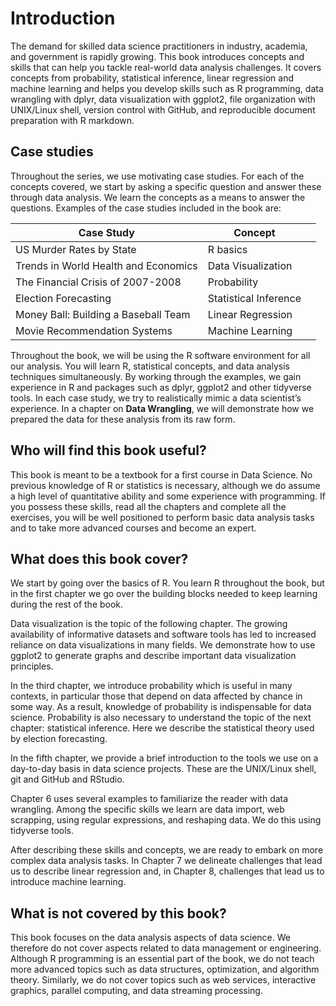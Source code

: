 # Introduction 

The demand for skilled data science practitioners in industry, academia, and government is rapidly growing. This book introduces concepts and skills that can help you tackle real-world data analysis challenges. It covers concepts from probability, statistical inference, linear regression and machine learning and helps you develop skills such as R programming, data wrangling with dplyr, data visualization with ggplot2, file organization with UNIX/Linux shell, version control with GitHub, and reproducible document preparation with R markdown. 

## Case studies 
Throughout the series, we use motivating case studies. For each of the concepts covered, we start by asking a specific question and answer these through data analysis. We learn the concepts as a means to answer the questions. Examples of the case studies included in the book are:

| Case Study | Concept | 
| ---- | ---| --- |
| US Murder Rates by State |  R basics |
| Trends in World Health and Economics | Data Visualization | 
| The Financial Crisis of 2007-2008 | Probability |
| Election Forecasting | Statistical Inference |  
| Money Ball: Building a Baseball Team | Linear Regression |
| Movie Recommendation Systems | Machine Learning | 

Throughout the book, we will be using the R software environment for all our analysis. You will learn R, statistical concepts, and data analysis techniques simultaneously. By working through the examples, we gain experience in R and packages such as dplyr, ggplot2 and other tidyverse tools. In each case study, we try to realistically mimic a data scientist’s experience. In a chapter on **Data Wrangling**, we will demonstrate how we prepared the data for these analysis from its raw form.

## Who will find this book useful? 

This book is meant to be a textbook for a first course in Data Science. No previous knowledge of R or statistics is necessary, although we do assume a high level of quantitative ability and some experience with programming. 
If you possess these skills, read all the chapters and complete all the exercises, you will be well positioned to perform basic data analysis tasks and to take more advanced courses and become an expert.

## What does this book cover? 

We start by going over the basics of R. You learn R throughout the book, but in the first chapter we go over the building blocks needed to keep learning during the rest of the book. 

Data visualization is the topic of the following chapter. The growing availability of informative datasets and software tools has led to increased reliance on data visualizations in many fields. We demonstrate how to use ggplot2 to generate graphs and describe important data visualization principles.

In the third chapter, we introduce probability which is useful in many contexts, in particular those that depend on data affected by chance in some way. As a result, knowledge of probability is indispensable for data science. Probability is also necessary to understand the topic of the next chapter: statistical inference. Here we describe the statistical theory used by election forecasting. 

In the fifth chapter, we provide a brief introduction to the tools we use on a day-to-day basis in data science projects. These are the UNIX/Linux shell, git and GitHub and RStudio. 

Chapter 6 uses several examples to familiarize the reader with data wrangling. Among the specific skills we learn are data import, web scrapping, using regular expressions, and reshaping data. We do this using tidyverse tools.

After describing these skills and concepts, we are ready to embark on more complex data analysis tasks. In Chapter 7 we delineate challenges that lead us to describe linear regression and, in Chapter 8, challenges that lead us to introduce machine learning.

## What is not covered by this book? 

This book focuses on the data analysis aspects of data science. We therefore do not cover aspects related to data management or engineering. Although R programming is an essential part of the book, we do not teach more advanced topics such as data structures, optimization, and algorithm theory. Similarly, we do not cover topics such as web services, interactive graphics, parallel computing, and data streaming processing.
